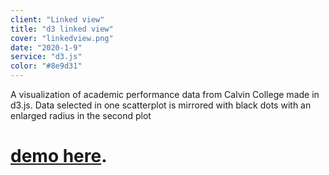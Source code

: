 ```yaml
---
client: "Linked view"
title: "d3 linked view"
cover: "linkedview.png"
date: "2020-1-9"
service: "d3.js"
color: "#8e9d31"
---
```



A visualization of academic performance data from Calvin College made in d3.js. Data selected in one scatterplot is mirrored with black dots with an enlarged radius in the second plot

# [demo here](https://sambeebe.github.io/d3-linked-view/).
